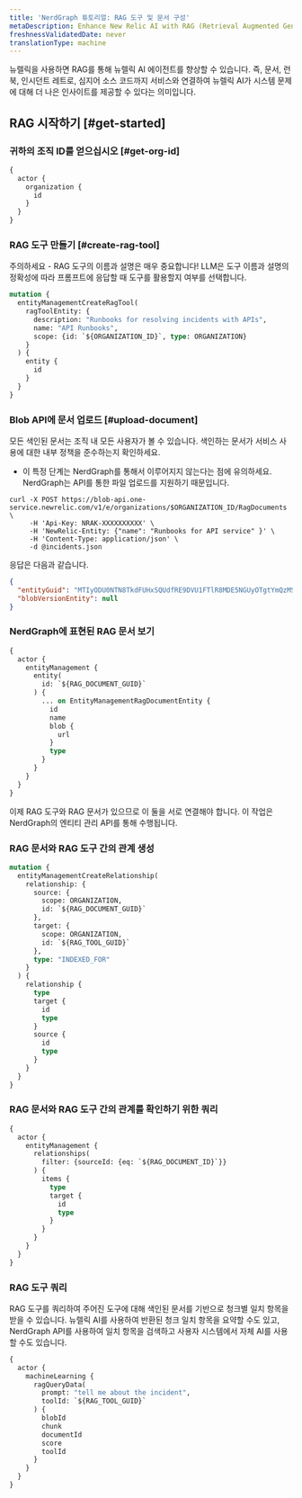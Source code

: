 ```yaml
---
title: 'NerdGraph 튜토리얼: RAG 도구 및 문서 구성'
metaDescription: Enhance New Relic AI with RAG (Retrieval Augmented Generation)
freshnessValidatedDate: never
translationType: machine
---
```


뉴렐릭을 사용하면 RAG를 통해 뉴렐릭 AI 에이전트를 향상할 수 있습니다. 즉, 문서, 런북, 인시던트 레트로, 심지어 소스 코드까지 서비스와 연결하여 뉴렐릭 AI가 시스템 문제에 대해 더 나은 인사이트를 제공할 수 있다는 의미입니다.

## RAG 시작하기 [#get-started]

### 귀하의 조직 ID를 얻으십시오 [#get-org-id]

```graphql
{
  actor {
    organization {
      id
    }
  }
}
```

### RAG 도구 만들기 [#create-rag-tool]

주의하세요 - RAG 도구의 이름과 설명은 매우 중요합니다! LLM은 도구 이름과 설명의 정확성에 따라 프롬프트에 응답할 때 도구를 활용할지 여부를 선택합니다.

```graphql
mutation {
  entityManagementCreateRagTool(
    ragToolEntity: {
      description: "Runbooks for resolving incidents with APIs",
      name: "API Runbooks",
      scope: {id: `${ORGANIZATION_ID}`, type: ORGANIZATION}
    }
  ) {
    entity {
      id
    }
  }
}
```

### Blob API에 문서 업로드 [#upload-document]

<Callout variant="important">
  모든 색인된 문서는 조직 내 모든 사용자가 볼 수 있습니다. 색인하는 문서가 서비스 사용에 대한 내부 정책을 준수하는지 확인하세요.
</Callout>

* 이 특정 단계는 NerdGraph를 통해서 이루어지지 않는다는 점에 유의하세요. NerdGraph는 API를 통한 파일 업로드를 지원하기 때문입니다.

```shell
curl -X POST https://blob-api.one-service.newrelic.com/v1/e/organizations/$ORGANIZATION_ID/RagDocuments \
     -H 'Api-Key: NRAK-XXXXXXXXXX' \
     -H 'NewRelic-Entity: {"name": "Runbooks for API service" }' \
     -H 'Content-Type: application/json' \
     -d @incidents.json
```

응답은 다음과 같습니다.

```json
{
  "entityGuid": "MTIyODU0NTN8TkdFUHxSQUdfRE9DVU1FTlR8MDE5NGUyOTgtYmQzMS03NzA4LWI3NzItYzQ4MTZlYjNhYThk",
  "blobVersionEntity": null
}
```

### NerdGraph에 표현된 RAG 문서 보기

```graphql
{
  actor {
    entityManagement {
      entity(
        id: `${RAG_DOCUMENT_GUID}`
      ) {
        ... on EntityManagementRagDocumentEntity {
          id
          name
          blob {
            url
          }
          type
        }
      }
    }
  }
}
```

이제 RAG 도구와 RAG 문서가 있으므로 이 둘을 서로 연결해야 합니다. 이 작업은 NerdGraph의 엔티티 관리 API를 통해 수행됩니다.

### RAG 문서와 RAG 도구 간의 관계 생성

```graphql
mutation {
  entityManagementCreateRelationship(
    relationship: {
      source: {
        scope: ORGANIZATION,
        id: `${RAG_DOCUMENT_GUID}`
      },
      target: {
        scope: ORGANIZATION,
        id: `${RAG_TOOL_GUID}`
      },
      type: "INDEXED_FOR"
    }
  ) {
    relationship {
      type
      target {
        id
        type
      }
      source {
        id
        type
      }
    }
  }
}
```

### RAG 문서와 RAG 도구 간의 관계를 확인하기 위한 쿼리

```graphql
{
  actor {
    entityManagement {
      relationships(
        filter: {sourceId: {eq: `${RAG_DOCUMENT_ID}`}}
      ) {
        items {
          type
          target {
            id
            type
          }
        }
      }
    }
  }
}
```

### RAG 도구 쿼리

RAG 도구를 쿼리하여 주어진 도구에 대해 색인된 문서를 기반으로 청크별 일치 항목을 받을 수 있습니다. 뉴렐릭 AI를 사용하여 반환된 청크 일치 항목을 요약할 수도 있고, NerdGraph API를 사용하여 일치 항목을 검색하고 사용자 시스템에서 자체 AI를 사용할 수도 있습니다.

```graphql
{
  actor {
    machineLearning {
      ragQueryData(
        prompt: "tell me about the incident", 
        toolId: `${RAG_TOOL_GUID}`
      ) {
        blobId
        chunk
        documentId
        score
        toolId
      }
    }
  }
}
```